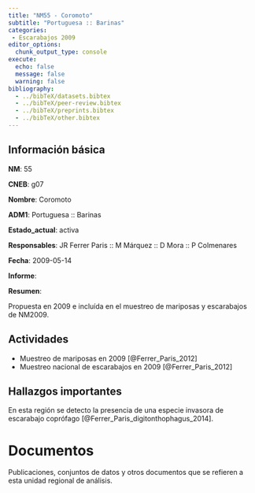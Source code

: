 ```yaml
---
title: "NM55 - Coromoto"
subtitle: "Portuguesa :: Barinas"
categories:
 - Escarabajos 2009
editor_options: 
  chunk_output_type: console
execute:
  echo: false 
  message: false
  warning: false
bibliography: 
  - ../bibTeX/datasets.bibtex
  - ../bibTeX/peer-review.bibtex
  - ../bibTeX/preprints.bibtex
  - ../bibTeX/other.bibtex
---
```


## Información básica

**NM**: 55

**CNEB**: g07

**Nombre**: Coromoto

**ADM1**: Portuguesa :: Barinas

**Estado_actual**: activa

**Responsables**: JR Ferrer Paris :: M Márquez :: D Mora :: P Colmenares

**Fecha**: 2009-05-14

**Informe**: 

**Resumen**: <p>Propuesta en 2009 e inclu&iacute;da en el muestreo de mariposas y escarabajos de NM2009.</p>


## Actividades

- Muestreo de mariposas en 2009 [@Ferrer_Paris_2012]
- Muestreo nacional de escarabajos en 2009 [@Ferrer_Paris_2012]


## Hallazgos importantes

En esta región se detecto la presencia de una especie invasora de escarabajo coprófago [@Ferrer_Paris_digitonthophagus_2014].


# Documentos

Publicaciones, conjuntos de datos y otros documentos que se refieren a esta unidad regional de análisis.

::: {#refs}
:::

